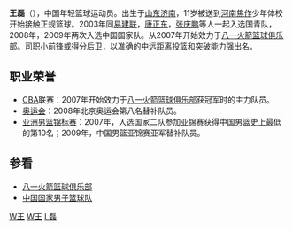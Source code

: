 {{otheruses|other=名为王磊的其他人物|王磊}}
{{blpunsourced|time=2019-08-18T15:08:06+00:00}}
{{Infobox basketball biography
| name = 王磊
| position = 總教練
| height_m = 2.03
| weight_kg = 95
| team = [[湖北工業大學|湖北工業大學]]
| nationality = {{PRC}}
| birth_date = {{birth_date_and age|1986|08|12}}
| birth_place = {{CHN}}[[山东省|山东省]][[济南市|济南市]]
| career_start = 2003
| career_end = 2018
| years1       = 2003–2007
| team1        = [[河南賒店老酒籃球俱樂部|河南賒店老酒]]
| years2       = 2007–2015
| team2        = [[八一南昌籃球俱樂部|八一火箭]] 
| years3       = 2015–2016
| team3        = [[新疆廣匯飛虎籃球俱樂部|新疆廣匯]] 
| years4       = 2016–2018
| team4        = [[山西國投猛龍籃球俱樂部|山西汾酒]] 
}}
'''王磊'''（{{bd|1986年|8月12日||catIdx=W王}}），中国年轻篮球运动员。出生于[[山东|山东]][[济南|济南]]，11岁被送到[[河南|河南]][[焦作|焦作]]少年体校开始接触正规篮球。2003年同[[易建联|易建联]]，[[唐正东|唐正东]]，[[张庆鹏|张庆鹏]]等人一起入选国青队，2008年，2009年两次入选中国国家队。从2007年开始效力于[[八一火箭篮球俱乐部|八一火箭篮球俱乐部]]。司职[[小前锋|小前锋]]或得分后卫，以准确的中远距离投篮和突破能力强出名。

== 职业荣誉 ==
*[[CBA|CBA]]联赛：2007年开始效力于[[八一火箭篮球俱乐部|八一火箭篮球俱乐部]]获冠军时的主力队员。
*[[奥运会|奥运会]]：2008年北京奥运会第八名替补队员。
*[[亚洲篮球锦标赛|亚洲男篮锦标赛]]：2007年，入选国家二队参加亚锦赛获得中国男篮史上最低的第10名；2009年，中国男篮亚锦赛亚军替补队员。

== 参看 ==
*[[八一火箭篮球俱乐部|八一火箭篮球俱乐部]]
*[[中国国家男子篮球队|中国国家男子篮球队]]

{{2008年奥运会男子篮球中国参赛名单}}
{{中国2009年亚洲篮球锦标赛参赛名单}}

[[Category:中国男子篮球运动员|W王]]
[[Category:济南籍运动员|W王]]
[[Category:王姓|L磊]]